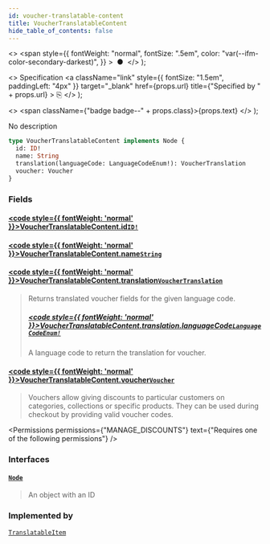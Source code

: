 ```yaml
---
id: voucher-translatable-content
title: VoucherTranslatableContent
hide_table_of_contents: false
---
```


  <>
    <span
      style={{
        fontWeight: "normal",
        fontSize: ".5em",
        color: "var(--ifm-color-secondary-darkest)",
      }}
    >
      &nbsp;●&nbsp;
    </span>
  </>
);

  <>
    Specification
    <a
      className="link"
      style={{ fontSize: "1.5em", paddingLeft: "4px" }}
      target="\_blank"
      href={props.url}
      title={"Specified by " + props.url}
    >
      ⎘
    </a>
  </>
);

  <>
    <span className={"badge badge--" + props.class}>{props.text}</span>
  </>
);

No description

```graphql
type VoucherTranslatableContent implements Node {
  id: ID!
  name: String
  translation(languageCode: LanguageCodeEnum!): VoucherTranslation
  voucher: Voucher
}
```

### Fields

#### [<code style={{ fontWeight: 'normal' }}>VoucherTranslatableContent.<b>id</b></code>](#)<Bullet />[`ID!`](../../../api-reference/miscellaneous/scalars/id) <Badge class="secondary" text="non-null"/> <Badge class="secondary" text="scalar"/> <Badge class="secondary" text="miscellaneous"/>

>

#### [<code style={{ fontWeight: 'normal' }}>VoucherTranslatableContent.<b>name</b></code>](#)<Bullet />[`String`](../../../api-reference/miscellaneous/scalars/string) <Badge class="secondary" text="scalar"/> <Badge class="secondary" text="miscellaneous"/>

>

#### [<code style={{ fontWeight: 'normal' }}>VoucherTranslatableContent.<b>translation</b></code>](#)<Bullet />[`VoucherTranslation`](../../../api-reference/miscellaneous/objects/voucher-translation) <Badge class="secondary" text="object"/> <Badge class="secondary" text="miscellaneous"/>

> Returns translated voucher fields for the given language code.
>
> ##### [<code style={{ fontWeight: 'normal' }}>VoucherTranslatableContent.translation.<b>languageCode</b></code>](#)<Bullet />[`LanguageCodeEnum!`](../../../api-reference/miscellaneous/enums/language-code-enum) <Badge class="secondary" text="non-null"/> <Badge class="secondary" text="enum"/> <Badge class="secondary" text="miscellaneous"/>
>
> A language code to return the translation for voucher.

#### [<code style={{ fontWeight: 'normal' }}>VoucherTranslatableContent.<b>voucher</b></code>](#)<Bullet />[`Voucher`](../../../api-reference/discounts/objects/voucher) <Badge class="secondary" text="object"/> <Badge class="secondary" text="discounts"/>

> Vouchers allow giving discounts to particular customers on categories, collections or specific products. They can be used during checkout by providing valid voucher codes.

<Permissions
  permissions={"MANAGE_DISCOUNTS"}
  text={"Requires one of the following permissions"}
/>

>

### Interfaces

#### [`Node`](../../../api-reference/miscellaneous/interfaces/node) <Badge class="secondary" text="interface"/> <Badge class="secondary" text="miscellaneous"/>

> An object with an ID

### Implemented by

[`TranslatableItem`](../../../api-reference/miscellaneous/unions/translatable-item) <Badge class="secondary" text="union"/>

